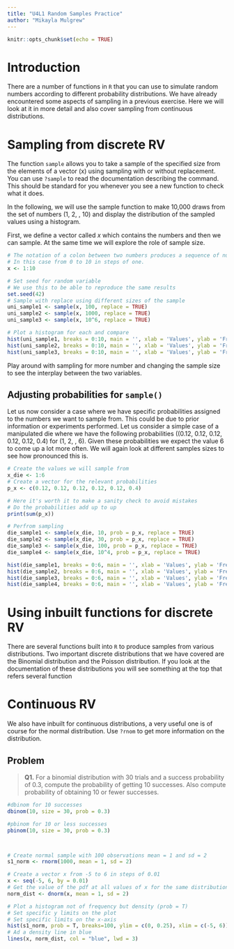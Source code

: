 ```yaml
---
title: "U4L1 Random Samples Practice"
author: "Mikayla Mulgrew"
---
```


```r
knitr::opts_chunk$set(echo = TRUE)
```
# Introduction

There are a number of functions in `R` that you can use to simulate random numbers according to different probability distributions. We have already encountered some aspects of sampling in a previous exercise. Here we will look at it in more detail and also cover sampling from continuous distributions.

# Sampling from discrete RV

The function `sample` allows you to take a sample of the specified size from the elements of a vector \(x\) using sampling with or without replacement. You can use `?sample` to read the documentation describing the command. This should be standard for you whenever you see a new function to check what it does.

In the following, we will use the sample function to make 10,000 draws from the set of numbers \(1, 2, \ldots, 10\) and display the distribution of the sampled values using a histogram.

First, we define a vector called $x$ which contains the numbers and then we can sample. At the same time we will explore the role of sample size.

```r

# The notation of a colon between two numbers produces a sequence of numbers
# In this case from 0 to 10 in steps of one.
x <- 1:10

# Set seed for random variable
# We use this to be able to reproduce the same results
set.seed(42)
# Sample with replace using different sizes of the sample
uni_sample1 <- sample(x, 100, replace = TRUE)
uni_sample2 <- sample(x, 1000, replace = TRUE)
uni_sample3 <- sample(x, 10^6, replace = TRUE)

# Plot a histogram for each and compare
hist(uni_sample1, breaks = 0:10, main = '', xlab = 'Values', ylab = 'Frequency')
hist(uni_sample2, breaks = 0:10, main = '', xlab = 'Values', ylab = 'Frequency')
hist(uni_sample3, breaks = 0:10, main = '', xlab = 'Values', ylab = 'Frequency')

```

Play around with sampling for more number and changing the sample size to see the interplay between the two variables.

## Adjusting probabilities for `sample()`

Let us now consider a case where we have specific probabilities assigned to the numbers we want to sample from. This could be due to prior information or experiments performed. Let us consider a simple case of a manipulated die where we have the following probabilities \((0.12, 0.12, 0.12, 0.12, 0.12, 0.4\) for \(1, 2, \ldots, 6\). Given these probabilities we expect the value 6 to come up a lot more often. We will again look at different samples sizes to see how pronounced this is.

```r
# Create the values we will sample from
x_die <- 1:6
# Create a vector for the relevant probabilities
p_x <- c(0.12, 0.12, 0.12, 0.12, 0.12, 0.4)

# Here it's worth it to make a sanity check to avoid mistakes
# Do the probabilities add up to up
print(sum(p_x))

# Perfrom sampling
die_sample1 <- sample(x_die, 10, prob = p_x, replace = TRUE)
die_sample2 <- sample(x_die, 30, prob = p_x, replace = TRUE)
die_sample3 <- sample(x_die, 100, prob = p_x, replace = TRUE)
die_sample4 <- sample(x_die, 10^4, prob = p_x, replace = TRUE)

hist(die_sample1, breaks = 0:6, main = '', xlab = 'Values', ylab = 'Frequency')
hist(die_sample2, breaks = 0:6, main = '', xlab = 'Values', ylab = 'Frequency')
hist(die_sample3, breaks = 0:6, main = '', xlab = 'Values', ylab = 'Frequency')
hist(die_sample4, breaks = 0:6, main = '', xlab = 'Values', ylab = 'Frequency')
```

# Using inbuilt functions for discrete RV

There are several functions built into `R` to produce samples from various distributions. Two important discrete distributions that we have covered are the Binomial distribution and the Poisson distribution. If you look at the documentation of these distributions you will see something at the top that refers several function

# Continuous RV

We also have inbuilt for continuous distributions, a very useful one is of course for the normal distribution. Use `?rnom` to get more information on the distribution.


## Problem
> **Q1.** For a binomial distribution with 30 trials and a success probability of 0.3, compute the probability of getting 10 successes. Also compute probability of obtaining 10 or fewer successes.

```r

#dbinom for 10 successes
dbinom(10, size = 30, prob = 0.3)

#pbinom for 10 or less successes 
pbinom(10, size = 30, prob = 0.3)



# Create normal sample with 100 observations mean = 1 and sd = 2
s1_norm <- rnorm(1000, mean = 1, sd = 2)

# Create a vector x from -5 to 6 in steps of 0.01
x <- seq(-5, 6, by = 0.01)
# Get the value of the pdf at all values of x for the same distribution
norm_dist <- dnorm(x, mean = 1, sd = 2)

# Plot a histogram not of frequency but density (prob = T)
# Set specific y limits on the plot
# Set specific limits on the x-axis
hist(s1_norm, prob = T, breaks=100, ylim = c(0, 0.25), xlim = c(-5, 6))
# Ad a density line in blue
lines(x, norm_dist, col = "blue", lwd = 3)


```

